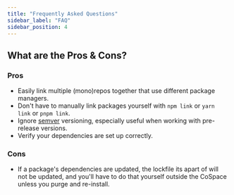 ```yaml
---
title: "Frequently Asked Questions"
sidebar_label: "FAQ"
sidebar_position: 4
---
```


## What are the Pros & Cons?

### Pros

- Easily link multiple (mono)repos together that use different package managers.
- Don't have to manually link packages yourself with `npm link` or `yarn link` or `pnpm link`.
- Ignore [semver](https://semver.org/) versioning, especially useful when working with pre-release versions.
- Verify your dependencies are set up correctly.

### Cons

- If a package's dependencies are updated, the lockfile its apart of will not be updated, and you'll have to do that yourself outside the CoSpace unless you purge and re-install.
